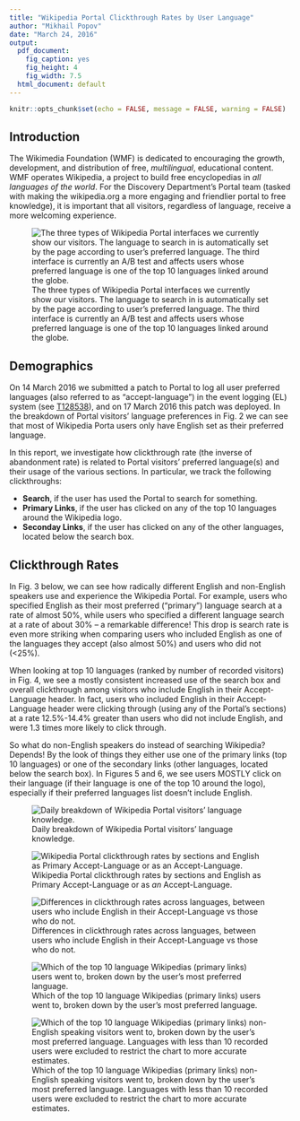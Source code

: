 ```yaml
---
title: "Wikipedia Portal Clickthrough Rates by User Language"
author: "Mikhail Popov"
date: "March 24, 2016"
output:
  pdf_document:
    fig_caption: yes
    fig_height: 4
    fig_width: 7.5
  html_document: default
---
```


```r
knitr::opts_chunk$set(echo = FALSE, message = FALSE, warning = FALSE)
```

\renewcommand{\abstractname}{Executive Summary}
\begin{abstract}
The Wikimedia Foundation (WMF) is dedicated to encouraging the growth, development, and distribution of free, \emph{multilingual}, educational content. WMF operates Wikipedia, a project to build free encyclopedias in \textit{all languages of the world}. For the Discovery Department's Portal team (tasked with making the wikipedia.org a more engaging and friendlier portal to free knowledge), it is important that all visitors, regardless of language, receive a more welcoming experience.

On 17 March 2016 we deployed a patch to Wikipedia Portal to log all user preferred languages. We found that approximately 70\% of Wikipedia Portal visitors only have English as their preferred language, and approx. 18\% set a language other than English. Around 12\% of our users are multilingual (according to their browser preferences), but many of those included English.

Users whose primary language is English or who included English as a preferred language clicked through and searched at a remarkably higher rate on a daily basis than users whose primary language is another language (60\% vs 50\% and 50\% vs 30\%), but the latter group used the language links at a much higher rate than the former (10\% vs 20\%).

In fact, English-speaking visitors' overall clickthrough rate was 12.5\%-14.4\% higher than non-English-speaking visitors', and were 1.3 times more likely to click through, indicating, perhaps, that increased localization efforts could better engage our non-English-speaking visitors. Based on the data and patterns observed, we strongly support and encourage the language detection and localization efforts the Portal team has begun pursuing.
\end{abstract}

## Introduction

The Wikimedia Foundation (WMF) is dedicated to encouraging the growth, development, and distribution of free, *multilingual*, educational content. WMF operates Wikipedia, a project to build free encyclopedias in *all languages of the world*. For the Discovery Department's Portal team (tasked with making the wikipedia.org a more engaging and friendlier portal to free knowledge), it is important that all visitors, regardless of language, receive a more welcoming experience.

![The three types of Wikipedia Portal interfaces we currently show our visitors. The language to search in is automatically set by the page according to user's preferred language. The third interface is currently an A/B test and affects users whose preferred language is one of the top 10 languages linked around the globe.](figures/portal.png)

\newpage

## Demographics

On 14 March 2016 we submitted a patch to Portal to log all user preferred languages (also referred to as "accept-language") in the event logging (EL) system (see [T128538](https://phabricator.wikimedia.org/T128538)), and on 17 March 2016 this patch was deployed. In the breakdown of Portal visitors' language preferences in Fig. 2 we can see that most of Wikipedia Porta users only have English set as their preferred language.

In this report, we investigate how clickthrough rate (the inverse of abandonment rate) is related to Portal visitors' preferred language(s) and their usage of the various sections. In particular, we track the following clickthroughs:

- **Search**, if the user has used the Portal to search for something.
- **Primary Links**, if the user has clicked on any of the top 10 languages around the Wikipedia logo.
- **Seconday Links**, if the user has clicked on any of the other languages, located below the search box.

## Clickthrough Rates

In Fig. 3 below, we can see how radically different English and non-English speakers use and experience the Wikipedia Portal. For example, users who specified English as their most preferred ("primary") language search at a rate of almost 50%, while users who specified a different language search at a rate of about 30% -- a remarkable difference! This drop is search rate is even more striking when comparing users who included English as one of the languages they accept (also almost 50%) and users who did not (<25%).

When looking at top 10 languages (ranked by number of recorded visitors) in Fig. 4, we see a mostly consistent increased use of the search box and overall clickthrough among visitors who include English in their Accept-Language header. In fact, users who included English in their Accept-Language header were clicking through (using any of the Portal's sections) at a rate 12.5%-14.4% greater than users who did not include English, and were 1.3 times more likely to click through.

So what do non-English speakers do instead of searching Wikipedia? Depends! By the look of things they either use one of the primary links (top 10 languages) or one of the secondary links (other languages, located below the search box). In Figures 5 and 6, we see users MOSTLY click on their language (if their language is one of the top 10 around the logo), especially if their preferred languages list doesn't include English.

\newpage

![Daily breakdown of Wikipedia Portal visitors' language knowledge.](figures/demograph_by_language.png)

![Wikipedia Portal clickthrough rates by sections and English as Primary Accept-Language or as *an* Accept-Language.](figures/ctr_by_section-language.png)

![Differences in clickthrough rates across languages, between users who include English in their Accept-Language vs those who do not.](figures/ctr_diff_by_en.png)

![Which of the top 10 language Wikipedias (primary links) users went to, broken down by the user's most preferred language.](figures/primary_link_ctr_by_language.png)

![Which of the top 10 language Wikipedias (primary links) non-English speaking visitors went to, broken down by the user's most preferred language. Languages with less than 10 recorded users were excluded to restrict the chart to more accurate estimates.](figures/primary_link_ctr_by_language_excl-en.png)
